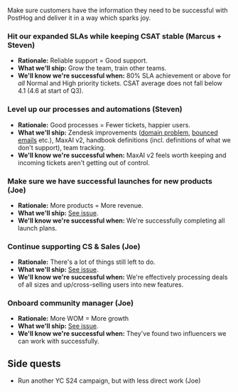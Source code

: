 Make sure customers have the information they need to be successful with PostHog and deliver it in a way which sparks joy.

### Hit our expanded SLAs while keeping CSAT stable (Marcus + Steven)
- **Rationale:** Reliable support = Good support.
- **What we'll ship:** Grow the team, train other teams. 
- **We'll know we're successful when:** 80% SLA achievement or above for _all_ Normal and High priority tickets. CSAT average does not fall below 4.1 (4.6 at start of Q3).

### Level up our processes and automations (Steven)
- **Rationale:** Good processes = Fewer tickets, happier users.
- **What we'll ship:** Zendesk improvements ([domain problem](https://github.com/PostHog/meta/issues/201), [bounced emails](https://github.com/PostHog/company-internal/issues/1324) etc.), MaxAI v2, handbook definitions (incl. definitions of what we don't support), team tracking.
- **We'll know we're successful when:** MaxAI v2 feels worth keeping and incoming tickets aren't getting out of control.

### Make sure we have successful launches for new products (Joe)
- **Rationale:** More products = More revenue. 
- **What we'll ship:** [See issue](https://github.com/PostHog/meta/issues/215).
- **We'll know we're successful when:** We're successfully completing all launch plans.

### Continue supporting CS & Sales (Joe)
- **Rationale:** There's a lot of things still left to do.
- **What we'll ship:** [See issue](https://github.com/PostHog/meta/issues/215).
- **We'll know we're successful when:** We're effectively processing deals of all sizes and up/cross-selling users into new features.

### Onboard community manager (Joe)
- **Rationale:** More WOM = More growth
- **What we'll ship:** [See issue](https://github.com/PostHog/meta/issues/215).
- **We'll know we're successful when:** They've found two influencers we can work with successfully.

## Side quests
- Run another YC S24 campaign, but with less direct work (Joe)


